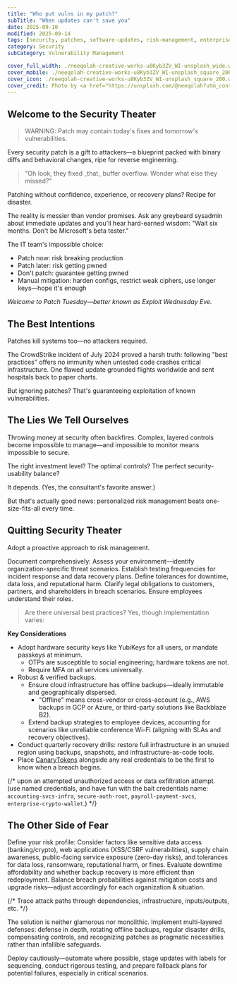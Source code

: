 ```yaml
---
title: "Who put vulns in my patch?"
subTitle: "When updates can't save you"
date: 2025-09-10
modified: 2025-09-14
tags: [security, patches, software-updates, risk-management, enterprise-it]
category: Security
subCategory: Vulnerability Management

cover_full_width: ./neeqolah-creative-works-u8Kyb3ZV_WI-unsplash_wide.webp
cover_mobile: ./neeqolah-creative-works-u8Kyb3ZV_WI-unsplash_square_200.webp
cover_icon: ./neeqolah-creative-works-u8Kyb3ZV_WI-unsplash_square_200.webp
cover_credit: Photo by <a href="https://unsplash.com/@neeqolah?utm_content=creditCopyText&utm_medium=referral&utm_source=unsplash">Neeqolah Creative Works</a> on <a href="https://unsplash.com/photos/a-multicolored-sculpture-of-a-fish-on-a-white-background-u8Kyb3ZV_WI?utm_content=creditCopyText&utm_medium=referral&utm_source=unsplash">Unsplash</a>
---
```


## Welcome to the Security Theater

<blockquote class="inset">
WARNING: Patch may contain today's fixes and tomorrow's vulnerabilities.
</blockquote>

Every security patch is a gift to attackers—a blueprint packed with binary diffs and behavioral changes, ripe for reverse engineering.

<blockquote>
"Oh look, they fixed _that_ buffer overflow. Wonder what else they missed?"
</blockquote>

Patching without confidence, experience, or recovery plans? Recipe for disaster.

The reality is messier than vendor promises. Ask any greybeard sysadmin about immediate updates and you'll hear hard-earned wisdom: "Wait six months. Don't be Microsoft's beta tester."

The IT team's impossible choice:

- Patch now: risk breaking production
- Patch later: risk getting pwned
- Don't patch: guarantee getting pwned
- Manual mitigation: harden configs, restrict weak ciphers, use longer keys—hope it's enough

_Welcome to Patch Tuesday—better known as Exploit Wednesday Eve._

## The Best Intentions

Patches kill systems too—no attackers required.

The CrowdStrike incident of July 2024 proved a harsh truth: following "best practices" offers no immunity when untested code crashes critical infrastructure. One flawed update grounded flights worldwide and sent hospitals back to paper charts.

But ignoring patches? That's guaranteeing exploitation of known vulnerabilities.

## The Lies We Tell Ourselves

Throwing money at security often backfires. Complex, layered controls become impossible to manage—and impossible to monitor means impossible to secure.

The right investment level? The optimal controls? The perfect security-usability balance?

It depends. (Yes, the consultant's favorite answer.)

But that's actually good news: personalized risk management beats one-size-fits-all every time.

## Quitting Security Theater

Adopt a proactive approach to risk management.

Document comprehensively: Assess your environment—identify organization-specific threat scenarios. Establish testing frequencies for incident response and data recovery plans. Define tolerances for downtime, data loss, and reputational harm. Clarify legal obligations to customers, partners, and shareholders in breach scenarios. Ensure employees understand their roles.


> Are there universal best practices? Yes, though implementation varies:

**Key Considerations**

- Adopt hardware security keys like YubiKeys for all users, or mandate passkeys at minimum.
  - OTPs are susceptible to social engineering; hardware tokens are not.
  - Require MFA on all services universally.
- Robust & verified backups.
  - Ensure cloud infrastructure has offline backups—ideally immutable and geographically dispersed.
    - "Offline" means cross-vendor or cross-account (e.g., AWS backups in GCP or Azure, or third-party solutions like Backblaze B2).
  - Extend backup strategies to employee devices, accounting for scenarios like unreliable conference Wi-Fi (aligning with SLAs and recovery objectives).
- Conduct quarterly recovery drills: restore full infrastructure in an unused region using backups, snapshots, and infrastructure-as-code tools.
- Place [CanaryTokens](https://canarytokens.org/) alongside any real credentials to be the first to know when a breach begins.

{/* upon an attempted unauthorized access or data exfiltration attempt. (use named credentials, and have fun with the bait credentials name: `accounting-svcs-infra`, `secure-auth-root`, `payroll-payment-svcs`, `enterprise-crypto-wallet`.) */}

## The Other Side of Fear

Define your risk profile: Consider factors like sensitive data access (banking/crypto), web applications (XSS/CSRF vulnerabilities), supply chain awareness, public-facing service exposure (zero-day risks), and tolerances for data loss, ransomware, reputational harm, or fines. Evaluate downtime affordability and whether backup recovery is more efficient than redeployment. Balance breach probabilities against mitigation costs and upgrade risks—adjust accordingly for each organization & situation.

{/* Trace attack paths through dependencies, infrastructure, inputs/outputs, etc. */}

The solution is neither glamorous nor monolithic. Implement multi-layered defenses: defense in depth, rotating offline backups, regular disaster drills, compensating controls, and recognizing patches as pragmatic necessities rather than infallible safeguards.

Deploy cautiously—automate where possible, stage updates with labels for sequencing, conduct rigorous testing, and prepare fallback plans for potential failures, especially in critical scenarios.
